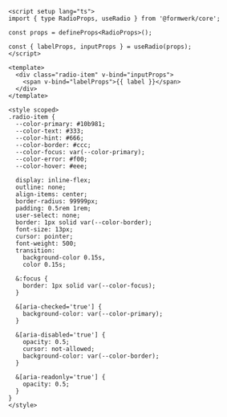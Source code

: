 ```vue collapse={15-59}
<script setup lang="ts">
import { type RadioProps, useRadio } from '@formwerk/core';

const props = defineProps<RadioProps>();

const { labelProps, inputProps } = useRadio(props);
</script>

<template>
  <div class="radio-item" v-bind="inputProps">
    <span v-bind="labelProps">{{ label }}</span>
  </div>
</template>

<style scoped>
.radio-item {
  --color-primary: #10b981;
  --color-text: #333;
  --color-hint: #666;
  --color-border: #ccc;
  --color-focus: var(--color-primary);
  --color-error: #f00;
  --color-hover: #eee;

  display: inline-flex;
  outline: none;
  align-items: center;
  border-radius: 99999px;
  padding: 0.5rem 1rem;
  user-select: none;
  border: 1px solid var(--color-border);
  font-size: 13px;
  cursor: pointer;
  font-weight: 500;
  transition:
    background-color 0.15s,
    color 0.15s;

  &:focus {
    border: 1px solid var(--color-focus);
  }

  &[aria-checked='true'] {
    background-color: var(--color-primary);
  }

  &[aria-disabled='true'] {
    opacity: 0.5;
    cursor: not-allowed;
    background-color: var(--color-border);
  }

  &[aria-readonly='true'] {
    opacity: 0.5;
  }
}
</style>
```
